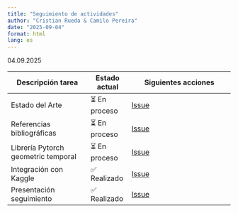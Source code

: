 ---
title: "Seguimiento de actividades"
author: "Cristian Rueda & Camilo Pereira"
date: "2025-09-04"
format: html
lang: es
---
04.09.2025

| Descripción tarea              | Estado actual   | Siguientes acciones                     |
|--------------------------------|-----------------|-----------------------------------------|
| Estado del Arte                 | ⏳ En proceso   | [Issue](https://github.com/crisru2905/proyecto-predictPath/issues/2)|
| Referencias bibliográficas      | ⏳ En proceso   | [Issue](https://github.com/crisru2905/proyecto-predictPath/issues/3)|
| Librería Pytorch geometric temporal | ⏳ En proceso  | [Issue](https://github.com/crisru2905/proyecto-predictPath/issues/5)|
| Integración con Kaggle| ✅ Realizado | [Issue](https://github.com/crisru2905/proyecto-predictPath/issues/1)|
| Presentación seguimiento | ✅ Realizado | [Issue](https://github.com/crisru2905/proyecto-predictPath/issues/4)|
